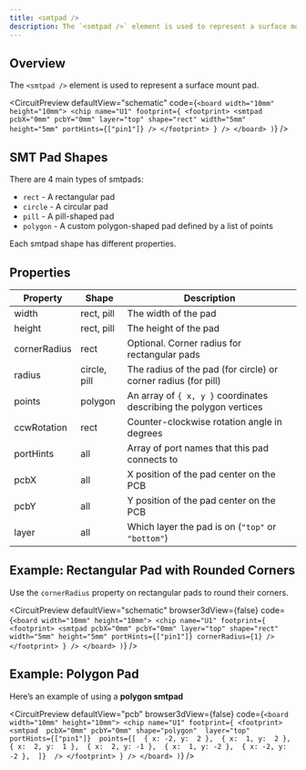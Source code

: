 ```yaml
---
title: <smtpad />
description: The `<smtpad />` element is used to represent a surface mount pad.
---
```


## Overview

The `<smtpad />` element is used to represent a surface mount pad.


<CircuitPreview
  defaultView="schematic"
  code={`
    <board width="10mm" height="10mm">
      <chip name="U1" footprint={
        <footprint>
          <smtpad
            pcbX="0mm"
            pcbY="0mm"
            layer="top"
            shape="rect"
            width="5mm"
            height="5mm"
            portHints={["pin1"]}
          />
        </footprint>
      } />
    </board>
  )
  `}
/>

## SMT Pad Shapes

There are 4 main types of smtpads:

- `rect` - A rectangular pad  
- `circle` - A circular pad  
- `pill` - A pill-shaped pad  
- `polygon` - A custom polygon-shaped pad defined by a list of points  

Each smtpad shape has different properties.

## Properties

| Property    | Shape        | Description                                                                 |
| ----------- | ------------ | --------------------------------------------------------------------------- |
| width       | rect, pill   | The width of the pad                                                        |
| height      | rect, pill   | The height of the pad                                                       |
| cornerRadius | rect         | Optional. Corner radius for rectangular pads                                |
| radius      | circle, pill | The radius of the pad (for circle) or corner radius (for pill)              |
| points      | polygon      | An array of `{ x, y }` coordinates describing the polygon vertices          |
| ccwRotation | rect         | Counter-clockwise rotation angle in degrees                                 |
| portHints   | all          | Array of port names that this pad connects to                               |
| pcbX        | all          | X position of the pad center on the PCB                                     |
| pcbY        | all          | Y position of the pad center on the PCB                                     |
| layer       | all          | Which layer the pad is on (`"top"` or `"bottom"`)                           |

## Example: Rectangular Pad with Rounded Corners

Use the `cornerRadius` property on rectangular pads to round their corners.

<CircuitPreview
  defaultView="schematic"
  browser3dView={false}
  code={`
    <board width="10mm" height="10mm">
      <chip name="U1" footprint={
        <footprint>
          <smtpad
            pcbX="0mm"
            pcbY="0mm"
            layer="top"
            shape="rect"
            width="5mm"
            height="5mm"
            portHints={["pin1"]}
            cornerRadius={1}
          />
        </footprint>
      } />
    </board>
  )
  `}
/>

## Example: Polygon Pad

Here’s an example of using a **polygon smtpad** 

<CircuitPreview
  defaultView="pcb"
  browser3dView={false}
  code={`
    <board width="10mm" height="10mm">
      <chip name="U1" footprint={
        <footprint>
          <smtpad 
            pcbX="0mm"
            pcbY="0mm"
            shape="polygon" 
            layer="top" 
            portHints={["pin1"]} 
            points={[ 
              { x: -2, y:  2 }, 
              { x:  1, y:  2 }, 
              { x:  2, y:  1 }, 
              { x:  2, y: -1 }, 
              { x:  1, y: -2 }, 
              { x: -2, y: -2 }, 
            ]} 
          />
        </footprint>
      } />
    </board>
  )
  `}
/>